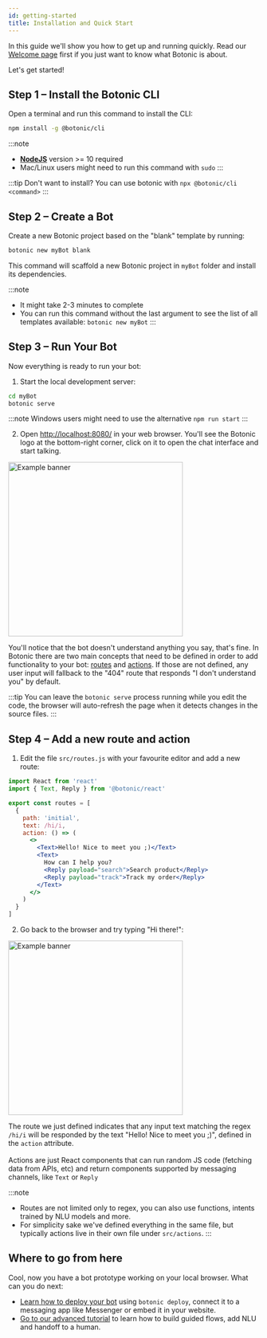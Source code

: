 ```yaml
---
id: getting-started
title: Installation and Quick Start
---
```


In this guide we'll show you how to get up and running quickly. Read our [Welcome page](/docs/welcome) first if you just want to know what Botonic is about.

Let's get started!

## Step 1 – Install the Botonic CLI

Open a terminal and run this command to install the CLI:

```bash
npm install -g @botonic/cli
```

:::note
* **[NodeJS](https://nodejs.org/)** version >= 10 required
* Mac/Linux users might need to run this command with `sudo`
:::

:::tip Don't want to install?
You can use botonic with `npx @botonic/cli <command>`
:::

## Step 2 – Create a Bot

Create a new Botonic project based on the "blank" template by running:

```bash
botonic new myBot blank
```

This command will scaffold a new Botonic project in `myBot` folder and install its dependencies.

:::note
- It might take 2-3 minutes to complete
- You can run this command without the last argument to see the list of all templates available: `botonic new myBot`
:::

## Step 3 – Run Your Bot

Now everything is ready to run your bot:

1. Start the local development server:
```bash
cd myBot
botonic serve
```

:::note
Windows users might need to use the alternative `npm run start`
:::

2. Open [http://localhost:8080/](http://localhost:8080/) in your web browser. You'll see the Botonic logo at the bottom-right corner, click on it to open the chat interface and start talking.

<div className="flex flex-col md:flex-row mb-4">
  <div className="flex-1">
    <img
      width="350px"
      src={require('../website/static/img/botonic_getting_started_1.png').default}
      alt="Example banner"
    />
  </div>
  <p className="flex-1 md:pl-4">
    You'll notice that the bot doesn't understand anything you say, that's fine. In Botonic there are two main concepts that need to be defined in order to add functionality to your bot: <a href="/docs/concepts/routes">routes</a> and <a href="/docs/concepts/actions">actions</a>. If those are not defined, any user input will fallback to the "404" route that responds "I don't understand you" by default.
  </p>
</div>

:::tip
You can leave the `botonic serve` process running while you edit the code, the browser will auto-refresh the page when it detects changes in the source files.
:::

## Step 4 – Add a new route and action

1. Edit the file `src/routes.js` with your favourite editor and add a new route:

```jsx title="src/routes.js"
import React from 'react'
import { Text, Reply } from '@botonic/react'

export const routes = [
  {
    path: 'initial',
    text: /hi/i,
    action: () => (
      <>
        <Text>Hello! Nice to meet you ;)</Text>
        <Text>
          How can I help you?
          <Reply payload="search">Search product</Reply>
          <Reply payload="track">Track my order</Reply>
        </Text>
      </>
    )
  }
]
```


2. Go back to the browser and try typing "Hi there!":

<div className="flex flex-col md:flex-row mb-4">
  <div className="flex-1">
    <img
      width="350px"
      src={require('../website/static/img/botonic_getting_started_2.png').default}
      alt="Example banner"
    />
  </div>
  <p className="flex-1 md:pl-4">
  The route we just defined indicates that any input text matching the regex <code>/hi/i</code> will be responded by the text "Hello! Nice to meet you ;)", defined in the <code>action</code> attribute.
  <br/><br/>
  Actions are just React components that can run random JS code (fetching data from APIs, etc) and return components supported by messaging channels, like <code>Text</code> or <code>Reply</code>
  </p>
</div>

:::note
- Routes are not limited only to regex, you can also use functions, intents trained by NLU models and more.
- For simplicity sake we've defined everything in the same file, but typically actions live in their own file under `src/actions`.
:::

## Where to go from here

Cool, now you have a bot prototype working on your local browser. What can you do next:

- [Learn how to deploy your bot](/docs/deployment/hubtype) using `botonic deploy`, connect it to a messaging app like Messenger or embed it in your website.
- [Go to our advanced tutorial](/docs/create-convapp) to learn how to build guided flows, add NLU and handoff to a human.
